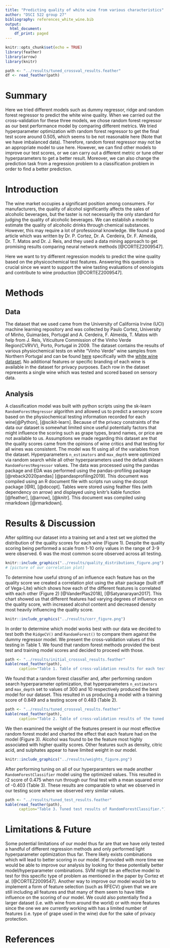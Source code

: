 ```yaml
---
title: "Predicting quality of white wine from various characteristics"
author: "DSCI 522 group 27"
bibliography: references_white_wine.bib
output:
  html_document:
    df_print: paged
---
```


```r
knitr::opts_chunk$set(echo = TRUE)
library(feather)
library(arrow)
library(knitr)

path <- "../results/tuned_crossval_results.feather"
df <- read_feather(path)
```

# **Summary**

Here we tried different models such as dummy regressor, ridge and random forest regressor to predict the white wine quality. When we carried out the cross-validation for these three models, we chose random forest regressor as our best performance model by comparing different metrics. We tried hyperparameter optimization with random forest regressor to get the final test score around 0.505, which seems to be not reasonable here (Note that we have imbalanced data). Therefore, random forest regressor may not be an appropriate model to use here. However, we can find other models to improve our test scores, or we can carry out a different metric or tune other hyperparameters to get a better result. Moreover, we can also change the prediction task from a regression problem to a classification problem in order to find a better prediction.

# **Introduction**

The wine market occupies a significant position among consumers. For manufacturers, the quality of alcohol significantly affects the sales of alcoholic beverages, but the taster is not necessarily the only standard for judging the quality of alcoholic beverages. We can establish a model to estimate the quality of alcoholic drinks through chemical substances. However, this may require a lot of professional knowledge. We found a good article which was written by Dr. P. Cortez, Dr. A. Cerdeira, Dr. F. Almeida, Dr. T. Matos and Dr. J. Reis, and they used a data mining approach to get promising results comparing neural network methods [@CORTEZ2009547].

Here we want to try different regression models to predict the wine quality based on the physicochemical test features. Answering this question is crucial since we want to support the wine tasting evaluations of oenologists and contribute to wine production [@CORTEZ2009547].

# **Methods**

## **Data**

The dataset that we used came from the University of California Irvine (UCI) machine learning repository and was collected by Paulo Cortez, University of Minho, Guimarães, Portugal and A. Cerdeira, F. Almeida, T. Matos with help from J. Reis, Viticulture Commission of the Vinho Verde Region(CVRVV), Porto, Portugal in 2009. The dataset contains the results of various physiochemical tests on white "Vinho Verde" wine samples from Northern Portugal and can be found [here](https://archive.ics.uci.edu/ml/datasets/wine+quality) specifically with the [white wine dataset](%5Bhttps://archive.ics.uci.edu/ml/machine-learning-databases/wine-quality/winequality-white.csv). No additional features or specific branding of each wine is available in the dataset for privacy purposes. Each row in the dataset represents a single wine which was tested and scored based on sensory data.

## **Analysis**

A classification model was built with python scripts using the sk-learn `RandomForestRegressor` algorithm and allowed us to predict a sensory score based on the physiochemical testing information recorded for each wine[@Python], [@scikit-learn]. Because of the privacy constraints of the data our dataset is somewhat limited since useful potentially factors that might influence the scoring such as grape types, brand names, or price are not available to us. Assumptions we made regarding this dataset are that the quality scores came from the opinions of wine critics and that testing for all wines was consistent. The model was fit using all of the variables from the dataset. Hyperparameters `n_estimators` and `max_depth` were optimized via random search while all other hyperparameters used the default sklearn `RandomForestRegressor` values. The data was processed using the pandas package and EDA was performed using the pandas-profiling package [@reback2020pandas] [@pandasprofiling2019]. This document was compiled using an R document file with scripts run using the docopt package [@R], [@docopt]. Tables were stored using feather files (with dependency on arrow) and displayed using knitr's kable function [@feather], [@arrow], [@knitr]. This document was compiled using rmarkdown [@rmarkdown].

# **Results & Discussion**

After splitting our dataset into a training set and a test set we plotted the distribution of the quality scores for each wine (Figure 1). Despite the quality scoring being performed a scale from 1-10 only values in the range of 3-9 were observed. 6 was the most common score observed across all testing.

```r
knitr::include_graphics("../results/quality_distributions_figure.png")
# [picture of our correlation plot]
```

To determine how useful strong of an influence each feature has on the quality score we created a correlation plot using the altair package (built off of Vega-Lite) which shows how each of the different features is correlated with each other (Figure 2) [@VanderPlas2018], [@Satyanarayan2017]. This chart showed us that different features had varying degrees of influence on the quality score, with increased alcohol content and decreased density most heavily influencing the quality score.

```r
knitr::include_graphics("../results/corr_figure.png")
```

In order to determine which model works best with our data we decided to test both the `RidgeCV()` and `RandomForest()` to compare them against the dummy regressor model. We present the cross-validation values of this testing in Table 1. We found that random forest methods provided the best test and training model scores and decided to proceed with those.

```r
path <- "../results/initial_crossval_results.feather"
kable(read_feather(path),
      caption="Table 1. Table of cross-validation results for each tested model")
```

We found that a random forest classifier and, after performing random search hyperparameter optimization, that hyperparameters `n_estimators` and `max_depth` set to values of 300 and 10 respectively produced the best model for our dataset. This resulted in us producing a model with a training score of 0.849 and a testing score of 0.483 (Table 2).

```r
path <- "../results/tuned_crossval_results.feather"
kable(read_feather(path),
      caption="Table 2. Table of cross-validation results of the tuned model")
```

We then examined the weight of the features present in our most effective random forest model and charted the effect that each feature had on the model (Figure 3). Alcohol was found to be the feature most highly associated with higher quality scores. Other features such as density, citric acid, and sulphates appear to have limited weight in our model.

```r
knitr::include_graphics("../results/weights_figure.png")
```

After performing tuning on all of our hyperparamters we made another `RandomForestClassifier` model using the optimized values. This resulted in r2 score of 0.475 when run through our final test with a mean squared error of -0.403 (Table 3). These results are comparable to what we observed in our testing score where we observed very similar values.

```r
path <- "../results/tuned_test_results.feather"
kable(read_feather(path),
      caption="Table 3. Tuned test results of RandomForestClassifier.")
```

# Limitations & Future

Some potential limitations of our model thus far are that we have only tested a handful of different regression methods and only performed light hyperparameter optimization thus far. There likely exists combinations which will lead to better scoring in our model. If provided with more time we would be able to improve our analysis by looking for these potentially better model/hyperparameter combinations. SVM might be an effective model to test for this specific type of problem as mentioned in the paper by Cortez et al. [@CORTEZ2009547]. Another way to improve our model would be to implement a form of feature selection (such as RFECV) given that we are still including all features and that many of them seem to have little influence on the scoring of our model. We could also potentially find a larger dataset (i.e. with wine from around the world) or with more features since the one we are currently working with has a limited number of features (i.e. type of grape used in the wine) due for the sake of privacy protection.

# References
